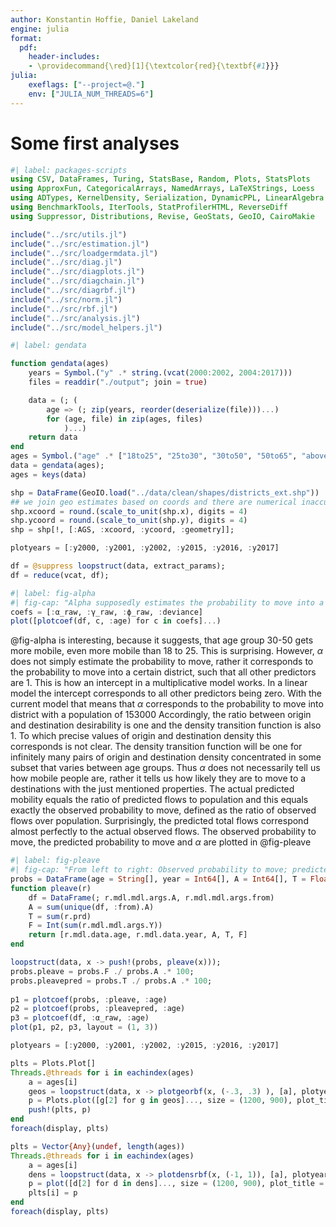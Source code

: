 ```yaml
---
author: Konstantin Hoffie, Daniel Lakeland
engine: julia
format: 
  pdf:
    header-includes:
    - \providecommand{\red}[1]{\textcolor{red}{\textbf{#1}}}
julia:
    exeflags: ["--project=@."]
    env: ["JULIA_NUM_THREADS=6"]
---
```


# Some first analyses

```julia
#| label: packages-scripts
using CSV, DataFrames, Turing, StatsBase, Random, Plots, StatsPlots
using ApproxFun, CategoricalArrays, NamedArrays, LaTeXStrings, Loess
using ADTypes, KernelDensity, Serialization, DynamicPPL, LinearAlgebra
using BenchmarkTools, IterTools, StatProfilerHTML, ReverseDiff
using Suppressor, Distributions, Revise, GeoStats, GeoIO, CairoMakie

include("../src/utils.jl")
include("../src/estimation.jl")
include("../src/loadgermdata.jl")
include("../src/diag.jl")
include("../src/diagplots.jl")
include("../src/diagchain.jl")
include("../src/diagrbf.jl")
include("../src/norm.jl")
include("../src/rbf.jl")
include("../src/analysis.jl")
include("../src/model_helpers.jl")

```

```julia
#| label: gendata

function gendata(ages) 
    years = Symbol.("y" .* string.(vcat(2000:2002, 2004:2017)))
    files = readdir("./output"; join = true)

    data = (; (
        age => (; zip(years, reorder(deserialize(file)))...)
        for (age, file) in zip(ages, files)
            )...)
    return data
end
ages = Symbol.("age" .* ["18to25", "25to30", "30to50", "50to65", "above65", "below18"]);
data = gendata(ages);
ages = keys(data)

shp = DataFrame(GeoIO.load("../data/clean/shapes/districts_ext.shp"))
## we join geo estimates based on coords and there are numerical inaccuracies
shp.xcoord = round.(scale_to_unit(shp.x), digits = 4)
shp.ycoord = round.(scale_to_unit(shp.y), digits = 4)
shp = shp[!, [:AGS, :xcoord, :ycoord, :geometry]];

plotyears = [:y2000, :y2001, :y2002, :y2015, :y2016, :y2017]

```

```julia

df = @suppress loopstruct(data, extract_params);
df = reduce(vcat, df);

```

```julia
#| label: fig-alpha
#| fig-cap: "Alpha supposedly estimates the probability to move into a district with median population 100km away, when the density transition function returns 1  and locational desir of origin equals locational desir of destination ."
coefs = [:α_raw, :γ_raw, :ϕ_raw, :deviance]
plot([plotcoef(df, c, :age) for c in coefs]...)

```

@fig-alpha is interesting, because it suggests, that age group 30-50
gets more mobile, even more mobile than 18 to 25. This is surprising.
However, $\alpha$ does not simply estimate the probability to move,
rather it corresponds to the probability to move into a certain
district, such that all other predictors are 1. This is how an
intercept in a multiplicative model works. In a linear model the
intercept corresponds to all other predictors being zero. With the
current model that means that $\alpha$ corresponds to the probability
to move into district with a population of 153000 \red{This is the
median population for 2017, between years the actual median pop can be
lower by about 5000 (quite surprising). I will use the actual median
pop for the next fitting.} Accordingly, the ratio between origin and
destination desirability is one and the density transition function is
also 1. To which precise values of origin and destination density this
corresponds is not clear. The density transition function will be one
for infinitely many pairs of origin and destination density
concentrated in some subset that varies between age groups. Thus
$\alpha$ does not necessarily tell us how mobile people are, rather it
tells us how likely they are to move to a destinations with the just
mentioned properties. The actual predicted mobility equals the ratio
of predicted flows to population and this equals exactly the observed
probability to move, defined as the ratio of observed flows over
population. Surprisingly, the predicted total flows correspond almost
perfectly to the actual observed flows. The observed probability to
move, the predicted probability to move and $\alpha$ are plotted in
@fig-pleave

```julia

#| label: fig-pleave
#| fig-cap: "From left to right: Observed probability to move; predicted probability to move and alpha"
probs = DataFrame(age = String[], year = Int64[], A = Int64[], T = Float64[], F = Int64[]);
function pleave(r)
    df = DataFrame(; r.mdl.mdl.args.A, r.mdl.mdl.args.from)
    A = sum(unique(df, :from).A)
    T = sum(r.prd)
    F = Int(sum(r.mdl.mdl.args.Y))
    return [r.mdl.data.age, r.mdl.data.year, A, T, F]
end

loopstruct(data, x -> push!(probs, pleave(x)));
probs.pleave = probs.F ./ probs.A .* 100;
probs.pleavepred = probs.T ./ probs.A .* 100;
    
p1 = plotcoef(probs, :pleave, :age)
p2 = plotcoef(probs, :pleavepred, :age)
p3 = plotcoef(df, :α_raw, :age)
plot(p1, p2, p3, layout = (1, 3))


```


```julia

plotyears = [:y2000, :y2001, :y2002, :y2015, :y2016, :y2017]

plts = Plots.Plot[]
Threads.@threads for i in eachindex(ages)
    a = ages[i]
    geos = loopstruct(data, x -> plotgeorbf(x, (-.3, .3) ), [a], plotyears)
    p = Plots.plot([g[2] for g in geos]..., size = (1200, 900), plot_title = "$a")
    push!(plts, p)
end
foreach(display, plts)

```


```julia

plts = Vector{Any}(undef, length(ages))
Threads.@threads for i in eachindex(ages)
    a = ages[i]
    dens = loopstruct(data, x -> plotdensrbf(x, (-1, 1)), [a], plotyears)
    p = plot([d[2] for d in dens]..., size = (1200, 900), plot_title = "$a")
    plts[i] = p
end
foreach(display, plts)

```

